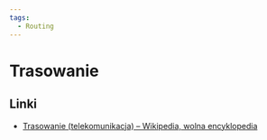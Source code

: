 ```yaml
---
tags:
  - Routing
---
```


# Trasowanie

## Linki

- [Trasowanie (telekomunikacja) – Wikipedia, wolna encyklopedia](<https://pl.wikipedia.org/wiki/Trasowanie_(telekomunikacja)>)
